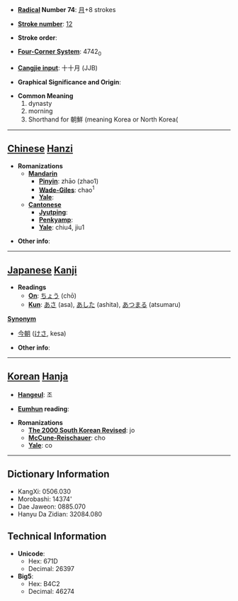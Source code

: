 * '''[[Wiktionary:Chinese radical index| Radical]] Number 74''': [[Wiktionary:Chinese radical index 月|月]]+8 strokes

* '''[[Wiktionary:Chinese total strokes index|Stroke number]]''': [[Wiktionary:Chinese total strokes index 12|12]]

* '''Stroke order''': 

* '''[[Wiktionary:Chinese four corner index|Four-Corner System]]''': 4742<sub>0</sub>

* '''[[Wiktionary:Chinese Cangjie index|Cangjie input]]''': 十十月 (JJB)

* '''Graphical Significance and Origin''': 

* '''Common Meaning'''
*#dynasty
*# morning
*# Shorthand for 朝鮮 (meaning Korea or North Korea(


----

== [[Chinese]] [[Hanzi]] ==

* '''Romanizations'''
** '''[[Mandarin]]'''
*** '''[[Pinyin]]''': zhāo (zhao1)
*** '''[[Wade-Giles]]''': chao<sup>1</sup>
*** '''[[Yale]]''': 
** '''[[Cantonese]]'''
*** '''[[Jyutping]]''':
*** '''[[Penkyamp]]''': 
*** '''[[Yale]]''': chiu4, jiu1

* '''Other info''': 

----

== [[Japanese]] [[Kanji]] ==

* '''Readings'''
** '''[[On]]''': [[ちょう]] (chō)
** '''[[Kun]]''': [[あさ]] (asa), [[あした]] (ashita), [[あつまる]] (atsumaru)

'''[[Synonym]]'''
* [[今朝]] ([[けさ]], kesa)

* '''Other info''':  

----

== [[Korean]] [[Hanja]] ==

* '''[[Hangeul]]''': 조

* '''[[Eumhun]] reading''': 

* '''Romanizations'''
** '''[[The 2000 South Korean Revised Romanization|The 2000 South Korean Revised]]''': jo
** '''[[McCune-Reischauer]]''': cho
** '''[[Yale]]''': co

----

== Dictionary Information ==

* KangXi: 0506.030
* Morobashi: 14374'
* Dae Jaweon: 0885.070
* Hanyu Da Zidian: 32084.080

== Technical Information ==

* '''Unicode''':
** Hex: 671D
** Decimal: 26397
* '''Big5''':
** Hex: B4C2
** Decimal: 46274